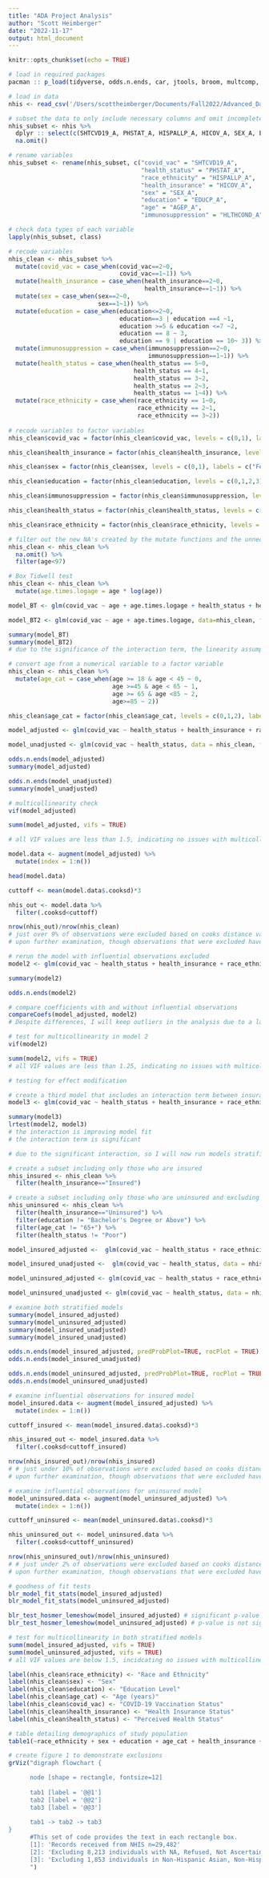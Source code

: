 ```yaml
---
title: "ADA Project Analysis"
author: "Scott Heimberger"
date: "2022-11-17"
output: html_document
---
```


```r
knitr::opts_chunk$set(echo = TRUE)
```

```r
# load in required packages
pacman :: p_load(tidyverse, odds.n.ends, car, jtools, broom, multcomp, lmtest, table1, blorr, DiagrammeR)
```

```r
# load in data
nhis <- read_csv('/Users/scottheimberger/Documents/Fall2022/Advanced_Data_Analysis/Project/adult21.csv')

# subset the data to only include necessary columns and omit incomplete cases
nhis_subset <- nhis %>%
  dplyr :: select(c(SHTCVD19_A, PHSTAT_A, HISPALLP_A, HICOV_A, SEX_A, EDUCP_A, AGEP_A, HLTHCOND_A)) %>%
  na.omit()
```

```r
# rename variables
nhis_subset <- rename(nhis_subset, c("covid_vac" = "SHTCVD19_A",
                                     "health_status" = "PHSTAT_A",
                                     "race_ethnicity" = "HISPALLP_A",
                                     "health_insurance" = "HICOV_A",
                                     "sex" = "SEX_A",
                                     "education" = "EDUCP_A",
                                     "age" = "AGEP_A",
                                     "immunosuppression" = "HLTHCOND_A"))

# check data types of each variable
lapply(nhis_subset, class)

# recode variables
nhis_clean <- nhis_subset %>%
  mutate(covid_vac = case_when(covid_vac==2~0,
                               covid_vac==1~1)) %>%
  mutate(health_insurance = case_when(health_insurance==2~0,
                                      health_insurance==1~1)) %>%
  mutate(sex = case_when(sex==2~0,
                         sex==1~1)) %>%
  mutate(education = case_when(education<=2~0,
                               education==3 | education ==4 ~1,
                               education >=5 & education <=7 ~2,
                               education == 8 ~ 3,
                               education == 9 | education == 10~ 3)) %>%
  mutate(immunosuppression = case_when(immunosuppression==2~0,
                                       immunosuppression==1~1)) %>%
  mutate(health_status = case_when(health_status == 5~0,
                                   health_status == 4~1,
                                   health_status == 3~2,
                                   health_status == 2~3,
                                   health_status == 1~4)) %>%
  mutate(race_ethnicity = case_when(race_ethnicity == 1~0,
                                    race_ethnicity == 2~1,
                                    race_ethnicity == 3~2))
  
# recode variables to factor variables
nhis_clean$covid_vac = factor(nhis_clean$covid_vac, levels = c(0,1), labels = c("Unvaccinated", "Vaccinated"))

nhis_clean$health_insurance = factor(nhis_clean$health_insurance, levels = c(0,1), labels = c("Uninsured","Insured"))

nhis_clean$sex = factor(nhis_clean$sex, levels = c(0,1), labels = c("Female", "Male"))

nhis_clean$education = factor(nhis_clean$education, levels = c(0,1,2,3), labels = c("Less than High School", "High School or GED", "Some College or Associate's Degree", "Bachelor's Degree or Above"))

nhis_clean$immunosuppression = factor(nhis_clean$immunosuppression, levels = c(0,1), labels = c("No Immunosuppression", "Immunosuppressed"))

nhis_clean$health_status = factor(nhis_clean$health_status, levels = c(0,1,2,3,4), labels = c("Poor", "Fair", "Good", "Very Good", "Excellent"))

nhis_clean$race_ethnicity = factor(nhis_clean$race_ethnicity, levels = c(0,1,2), labels = c("Hispanic", "Non-Hispanic White", "Non-Hispanic Black"))

# filter out the new NA's created by the mutate functions and the unnecessary values (like "refused" responses) from the clean dataset. Also, filter out all race/ethnicity categories other than NH White, NH Black, and Hispanic due to sample sizes
nhis_clean <- nhis_clean %>%
  na.omit() %>%
  filter(age<97)
```

```r
# Box Tidwell test
nhis_clean <- nhis_clean %>%
  mutate(age.times.logage = age * log(age))

model_BT <- glm(covid_vac ~ age + age.times.logage + health_status + health_insurance + race_ethnicity + sex + education + immunosuppression, data=nhis_clean, family="binomial") 

model_BT2 <- glm(covid_vac ~ age + age.times.logage, data=nhis_clean, family="binomial")

summary(model_BT)
summary(model_BT2)
# due to the significance of the interaction term, the linearity assumption is violated, and age should be categorized 
```

```r
# convert age from a numerical variable to a factor variable
nhis_clean <- nhis_clean %>%
  mutate(age_cat = case_when(age >= 18 & age < 45 ~ 0,
                             age >=45 & age < 65 ~ 1,
                             age >= 65 & age <85 ~ 2,
                             age>=85 ~ 2))

nhis_clean$age_cat = factor(nhis_clean$age_cat, levels = c(0,1,2), labels = c("18-44", "45-64", "65+"))
```

```r
model_adjusted <- glm(covid_vac ~ health_status + health_insurance + race_ethnicity + sex + education + age_cat + immunosuppression, data = nhis_clean, family = "binomial")

model_unadjusted <- glm(covid_vac ~ health_status, data = nhis_clean, family = "binomial")

odds.n.ends(model_adjusted)
summary(model_adjusted)

odds.n.ends(model_unadjusted)
summary(model_unadjusted)
```

```r
# multicollinearity check
vif(model_adjusted)

summ(model_adjusted, vifs = TRUE)

# all VIF values are less than 1.5, indicating no issues with multicollinearity 
```

```r
model.data <- augment(model_adjusted) %>%  
  mutate(index = 1:n()) 

head(model.data)

cuttoff <- mean(model.data$.cooksd)*3

nhis_out <- model.data %>% 
  filter(.cooksd<cuttoff)

nrow(nhis_out)/nrow(nhis_clean) 
# just over 9% of observations were excluded based on cooks distance values 
# upon further examination, though observations that were excluded have higher cooks distance values, I cannot discern any other reason to exclude them. All of my predictor variables are categorical, so these excluded observations do not have unreasonable values for any predictors 
```

```r
# rerun the model with influential observations excluded 
model2 <- glm(covid_vac ~ health_status + health_insurance + race_ethnicity + sex + education + age_cat + immunosuppression, data = nhis_out, family = "binomial")

summary(model2)

odds.n.ends(model2)
```

```r
# compare coefficients with and without influential observations
compareCoefs(model_adjusted, model2)
# Despite differences, I will keep outliers in the analysis due to a lack of logical reasoning to exclude them
```

```r
# test for multicollinearity in model 2
vif(model2)

summ(model2, vifs = TRUE)
# all VIF values are less than 1.25, indicating no issues with multicollinearity 
```

```r
# testing for effect modification

# create a third model that includes an interaction term between insurance status and health status 
model3 <- glm(covid_vac ~ health_status + health_insurance + race_ethnicity + sex + education + age_cat + immunosuppression + health_status*health_insurance, data = nhis_out, family = "binomial")

summary(model3)
lrtest(model2, model3)
# the interaction is improving model fit 
# the interaction term is significant
```

```r
# due to the significant interaction, so I will now run models stratified by insurance status 

# create a subset including only those who are insured
nhis_insured <- nhis_clean %>%
  filter(health_insurance=="Insured")

# create a subset including only those who are uninsured and excluding those with a bachelor's and those age 65+ due to insufficient subgroup sample sizes 
nhis_uninsured <- nhis_clean %>%
  filter(health_insurance=="Uninsured") %>%
  filter(education != "Bachelor's Degree or Above") %>%
  filter(age_cat != "65+") %>%
  filter(health_status != "Poor")

model_insured_adjusted <-  glm(covid_vac ~ health_status + race_ethnicity + sex + education + age_cat + immunosuppression, data = nhis_insured, family = "binomial")

model_insured_unadjusted <-  glm(covid_vac ~ health_status, data = nhis_insured, family = "binomial")

model_uninsured_adjusted <- glm(covid_vac ~ health_status + race_ethnicity + sex + education + age_cat + immunosuppression, data = nhis_uninsured, family = "binomial")

model_uninsured_unadjusted <- glm(covid_vac ~ health_status, data = nhis_uninsured, family = "binomial")

# examine both stratified models 
summary(model_insured_adjusted)
summary(model_uninsured_adjusted)
summary(model_insured_unadjusted)
summary(model_insured_unadjusted)

odds.n.ends(model_insured_adjusted, predProbPlot=TRUE, rocPlot = TRUE)
odds.n.ends(model_insured_unadjusted)

odds.n.ends(model_uninsured_adjusted, predProbPlot=TRUE, rocPlot = TRUE)
odds.n.ends(model_uninsured_unadjusted)
```

```r
# examine influential observations for insured model
model_insured.data <- augment(model_insured_adjusted) %>%  
  mutate(index = 1:n()) 

cuttoff_insured <- mean(model_insured.data$.cooksd)*3

nhis_insured_out <- model_insured.data %>% 
  filter(.cooksd<cuttoff_insured)

nrow(nhis_insured_out)/nrow(nhis_insured) 
# # just under 10% of observations were excluded based on cooks distance values 
# upon further examination, though observations that were excluded have higher cooks distance values, I cannot discern any other reason to exclude them. All of my predictor variables are categorical, so these excluded observations do not have unreasonable values for any predictors 

# examine influential observations for uninsured model 
model_uninsured.data <- augment(model_uninsured_adjusted) %>%  
  mutate(index = 1:n()) 

cuttoff_uninsured <- mean(model_uninsured.data$.cooksd)*3

nhis_uninsured_out <- model_uninsured.data %>% 
  filter(.cooksd<cuttoff_uninsured)

nrow(nhis_uninsured_out)/nrow(nhis_uninsured) 
# # just under 2% of observations were excluded based on cooks distance values 
# upon further examination, though observations that were excluded have higher cooks distance values, I cannot discern any other reason to exclude them. All of my predictor variables are categorical, so these excluded observations do not have unreasonable values for any predictors 
```

```r
# goodness of fit tests 
blr_model_fit_stats(model_insured_adjusted)
blr_model_fit_stats(model_uninsured_adjusted)

blr_test_hosmer_lemeshow(model_insured_adjusted) # significant p-value indicates a bad fit
blr_test_hosmer_lemeshow(model_uninsured_adjusted) # p-value is not significant, indicating a better fit 
```

```r
# test for multicollinearity in both stratified models 
summ(model_insured_adjusted, vifs = TRUE)
summ(model_uninsured_adjusted, vifs = TRUE)
# all VIF values are below 1.5, incidcating no issues with multicollinearity 
```

```r
label(nhis_clean$race_ethnicity) <- "Race and Ethnicity"
label(nhis_clean$sex) <- "Sex"
label(nhis_clean$education) <- "Education Level"
label(nhis_clean$age_cat) <- "Age (years)"
label(nhis_clean$covid_vac) <- "COVID-19 Vaccination Status"
label(nhis_clean$health_insurance) <- "Health Insurance Status"
label(nhis_clean$health_status) <- "Perceived Health Status"

# table detailing demographics of study population
table1(~race_ethnicity + sex + education + age_cat + health_insurance + health_status + covid_vac, rowlabelhead = "Variable", overall = "Total", nhis_clean, topclass = "Rtable1-zebra Rtable1-times")
```

```r
# create figure 1 to demonstrate exclusions 
grViz("digraph flowchart {

      node [shape = rectangle, fontsize=12] 
      
      tab1 [label = '@@1'] 
      tab2 [label = '@@2'] 
      tab3 [label = '@@3'] 
      
      tab1 -> tab2 -> tab3 
}
      #This set of code provides the text in each rectangle box.
      [1]: 'Records received from NHIS n=29,482'
      [2]: 'Excluding 8,213 individuals with NA, Refused, Not Ascertained, or Do Not Know values for variables used in the analysis n=21,269'
      [3]: 'Excluding 1,853 individuals in Non-Hispanic Asian, Non-Hispanic AIAN, or Other groups n=19,416'
      ")
```

